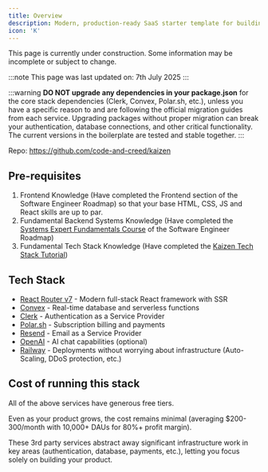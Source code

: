 ```yaml
---
title: Overview
description: Modern, production-ready SaaS starter template for building full-stack React applications
icon: 'K'
---
```



<Callout title="Work in Progress" type="warning">
  This page is currently under construction. Some information may be incomplete or subject to change.
</Callout>


:::note
  This page was last updated on: 7th July 2025
:::

:::warning
  **DO NOT upgrade any dependencies in your package.json** for the core stack dependencies (Clerk, Convex, Polar.sh, etc.), unless you have a specific reason to and are following the official migration guides from each service. Upgrading packages without proper migration can break your authentication, database connections, and other critical functionality. The current versions in the boilerplate are tested and stable together.
:::

Repo: https://github.com/code-and-creed/kaizen

## Pre-requisites

1. Frontend Knowledge (Have completed the Frontend section of the Software Engineer Roadmap) so that your base HTML, CSS, JS and React skills are up to par.
2. Fundamental Backend Systems Knowledge (Have completed the [Systems Expert Fundamentals Course](https://www.algoexpert.io/systems/fundamentals) of the Software Engineer Roadmap)
3. Fundamental Tech Stack Knowledge (Have completed the [Kaizen Tech Stack Tutorial](https://youtube.com/playlist?list=PLUxlPfFPDnAEI0roJMdV49n29gFFzmEQ5&feature=shared))

## Tech Stack

- [React Router v7](https://reactrouter.com/) - Modern full-stack React framework with SSR
- [Convex](https://convex.dev/) - Real-time database and serverless functions
- [Clerk](https://clerk.com/) - Authentication as a Service Provider
- [Polar.sh](https://polar.sh/) - Subscription billing and payments
- [Resend](https://resend.com/) - Email as a Service Provider
- [OpenAI](https://openai.com/) - AI chat capabilities (optional)
- [Railway](https://railway.app/) - Deployments without worrying about infrastructure (Auto-Scaling, DDoS protection, etc.)

## Cost of running this stack

All of the above services have generous free tiers.

Even as your product grows, the cost remains minimal (averaging $200-300/month with 10,000+ DAUs for 80%+ profit margin).

These 3rd party services abstract away significant infrastructure work in key areas (authentication, database, payments, etc.), letting you focus solely on building your product.
